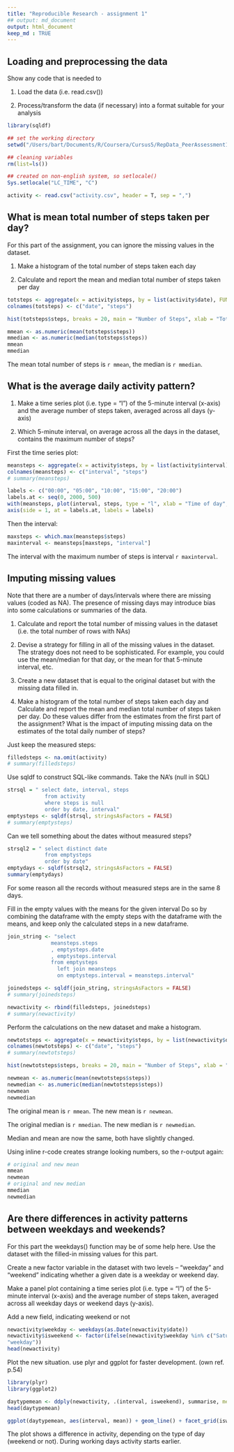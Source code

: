 ```yaml
---
title: "Reproducible Research - assignment 1"
## output: md_document
output: html_document
keep_md : TRUE
---
```


## Loading and preprocessing the data
Show any code that is needed to

1. Load the data (i.e. read.csv())

2. Process/transform the data (if necessary) into a format suitable for your analysis

```r
library(sqldf)

## set the working directory
setwd("/Users/bart/Documents/R/Coursera/Cursus5/RepData_PeerAssessment1")

## cleaning variables
rm(list=ls())

## created on non-english system, so setlocale()
Sys.setlocale("LC_TIME", "C")

activity <- read.csv("activity.csv", header = T, sep = ",")
```

## What is mean total number of steps taken per day?
For this part of the assignment, you can ignore the missing values in the dataset.

1. Make a histogram of the total number of steps taken each day

2. Calculate and report the mean and median total number of steps taken per day

```r
totsteps <- aggregate(x = activity$steps, by = list(activity$date), FUN = "sum", na.rm = T)
colnames(totsteps) <- c("date", "steps")

hist(totsteps$steps, breaks = 20, main = "Number of Steps", xlab = "Total number of steps taken each day", ylab = "Number of Days", col = "steelblue")

mmean <- as.numeric(mean(totsteps$steps))
mmedian <- as.numeric(median(totsteps$steps))
mmean
mmedian
```
The mean total number of steps is `r mmean`, the median is `r mmedian`. 

## What is the average daily activity pattern?

1. Make a time series plot (i.e. type = "l") of the 5-minute interval (x-axis) and the average number of steps taken, averaged across all days (y-axis)

2. Which 5-minute interval, on average across all the days in the dataset, contains the maximum number of steps?

First the time series plot:
```r
meansteps <- aggregate(x = activity$steps, by = list(activity$interval), FUN = "mean", na.rm = T)
colnames(meansteps) <- c("interval", "steps")
# summary(meansteps)

labels <- c("00:00", "05:00", "10:00", "15:00", "20:00")
labels.at <- seq(0, 2000, 500)
with(meansteps, plot(interval, steps, type = "l", xlab = "Time of day", xaxt = "n", ylab = "Number of steps"))
axis(side = 1, at = labels.at, labels = labels)
```

Then the interval:

```r
maxsteps <- which.max(meansteps$steps) 
maxinterval <- meansteps[maxsteps, "interval"]
```

The interval with the maximum number of steps is interval `r maxinterval`.

## Imputing missing values
Note that there are a number of days/intervals where there are missing values (coded as NA). The presence of missing days may introduce bias into some calculations or summaries of the data.

1. Calculate and report the total number of missing values in the dataset (i.e. the total number of rows with NAs)

2. Devise a strategy for filling in all of the missing values in the dataset. The strategy does not need to be sophisticated. For example, you could use the mean/median for that day, or the mean for that 5-minute interval, etc.

3. Create a new dataset that is equal to the original dataset but with the missing data filled in.

4. Make a histogram of the total number of steps taken each day and Calculate and report the mean and median total number of steps taken per day. Do these values differ from the estimates from the first part of the assignment? What is the impact of imputing missing data on the estimates of the total daily number of steps?

Just keep the measured steps:
```r
filledsteps <- na.omit(activity)
# summary(filledsteps)
```

Use sqldf to construct SQL-like commands.
Take the NA's (null in SQL) 
```r
strsql = " select date, interval, steps
            from activity
            where steps is null
            order by date, interval"
emptysteps <- sqldf(strsql, stringsAsFactors = FALSE)
# summary(emptysteps)
```

Can we tell something about the dates without measured steps?
```r
strsql2 = " select distinct date
            from emptysteps
            order by date"
emptydays <- sqldf(strsql2, stringsAsFactors = FALSE)
summary(emptydays)
```
For some reason all the records without measured steps are in the same 8 days.

Fill in the empty values with the means for the given interval
Do so by combining the dataframe with the empty steps with the dataframe with the means,
and keep only the calculated steps in a new dataframe.
```r
join_string <- "select
              meansteps.steps
              , emptysteps.date
              , emptysteps.interval
              from emptysteps
                left join meansteps
                on emptysteps.interval = meansteps.interval"

joinedsteps <- sqldf(join_string, stringsAsFactors = FALSE)
# summary(joinedsteps)

newactivity <- rbind(filledsteps, joinedsteps)
# summary(newactivity)
```

Perform the calculations on the new dataset and make a histogram.
```r
newtotsteps <- aggregate(x = newactivity$steps, by = list(newactivity$date), FUN = "sum", na.rm = T)
colnames(newtotsteps) <- c("date", "steps")
# summary(newtotsteps)

hist(newtotsteps$steps, breaks = 20, main = "Number of Steps", xlab = "Total number of steps taken each day", ylab = "Number of Days", col = "steelblue")

newmean <- as.numeric(mean(newtotsteps$steps))
newmedian <- as.numeric(median(newtotsteps$steps))
newmean
newmedian
```

The original mean is `r mmean`. The new mean is `r newmean`.

The original median is `r mmedian`. The new median is `r newmedian`.

Median and mean are now the same, both have slightly changed.

Using inline r-code creates strange looking numbers, so the r-output again:
```r
# original and new mean
mmean
newmean
# original and new median
mmedian
newmedian
```

## Are there differences in activity patterns between weekdays and weekends?

For this part the weekdays() function may be of some help here. Use the dataset with the filled-in missing values for this part.

Create a new factor variable in the dataset with two levels – “weekday” and “weekend” indicating whether a given date is a weekday or weekend day.

Make a panel plot containing a time series plot (i.e. type = "l") of the 5-minute interval (x-axis) and the average number of steps taken, averaged across all weekday days or weekend days (y-axis). 

Add a new field, indicating weekend or not
```r
newactivity$weekday <- weekdays(as.Date(newactivity$date))
newactivity$isweekend <- factor(ifelse(newactivity$weekday %in% c("Saturday", "Sunday"), "weekend",
"weekday"))
head(newactivity)
```

Plot the new situation.
use plyr and ggplot for faster development.
(own ref. p.54)
```r
library(plyr)
library(ggplot2)

daytypemean <- ddply(newactivity, .(interval, isweekend), summarise, mean = mean(steps))
head(daytypemean)

ggplot(daytypemean, aes(interval, mean)) + geom_line() + facet_grid(isweekend ~ .) + labs(x = "Interval", y = "Steps", title = "Activity by day type")
```

The plot shows a difference in activity, depending on the type of day (weekend or not). During working days activity starts earlier.
